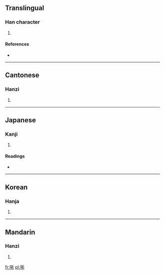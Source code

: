 ==Translingual==

===Han character===
{{Han char|rn=30|rad=口|as=07|sn=10|four=6202<sub>1</sub>|canj=口手竹中 (RQHL)}}

# {{defn|Han|sort=口07}}

====References====
* {{Han ref|kx=0191.030|dkj=03668|dj=0410.160|hdz=10625.020|uh=54F3|ud=21747|bh=D0F5|bd=53493}}

----

==Cantonese==

===Hanzi===
{{yue-hanzi|jyut=|y=jaat3}}

# {{defn|Cantonese|sort=口07}}

----

==Japanese==

===Kanji===
{{ja-kanji|grade=|rs=口07}}

# {{defn|Japanese|sort=口07}}

====Readings====
* {{ja-readings|on=[[たつ]] (tatsu), [[てち]] (techi)|kun=}}

----

==Korean==

===Hanja===
{{ko-hanja|hangeul=찰|rv=chal|mr=ch'al}}

# {{defn|Korean|sort=口07}}

----

==Mandarin==

===Hanzi===
{{cmn-hanzi|pin=[[zhā]] ([[zha1]])|wg=cha<sup>1</sup>}}

# {{defn|Mandarin|sort=口07}}

[[fr:哳]]
[[pl:哳]]